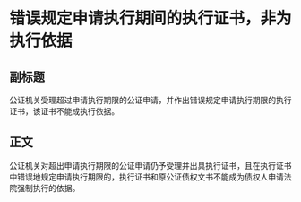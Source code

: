 # 错误规定申请执行期间的执行证书，非为执行依据
## 副标题
公证机关受理超过申请执行期限的公证申请，并作出错误规定申请执行期限的执行证书，该证书不能成执行依据。
## 正文
公证机关对超出申请执行期限的公证申请仍予受理并出具执行证书，且在执行证书中错误地规定申请执行期限的，执行证书和原公证债权文书不能成为债权人申请法院强制执行的依据。